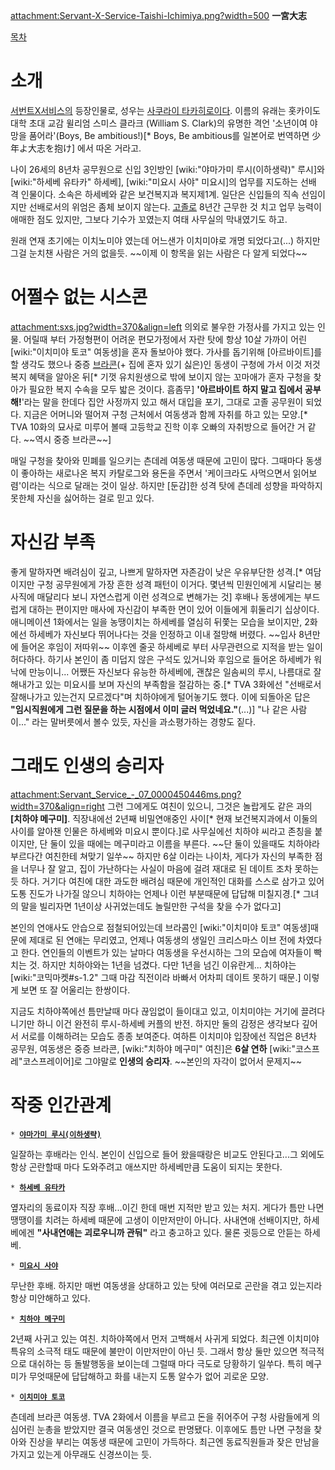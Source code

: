 attachment:Servant-X-Service-Taishi-Ichimiya.png?width=500
'''一宮大志'''

[[목차]]

= 소개 =
[[서번트X서비스]]의 등장인물로, 성우는 [[사쿠라이 타카히로]]이다. 이름의 유래는 홋카이도 대학 초대 교감 윌리엄 스미스 클라크 (William S. Clark)의 유명한 격언 '소년이여 야망을 품어라'(Boys, Be ambitious!)[* Boys, Be ambitious를 일본어로 번역하면 少年よ大志を抱け] 에서 따온 거라고.

나이 26세의 8년차 공무원으로 신입 3인방인 [wiki:"야마가미 루시(이하생략)" 루시]와 [wiki:"하세베 유타카" 하세베], [wiki:"미요시 사야" 미요시]의 업무를 지도하는 선배 격 인물이다. 소속은 하세베와 같은 보건복지과 복지제1계. 일단은 신입들의 직속 선임이지만 선배로서의 위엄은 좀체 보이지 않는다. [[고졸]]로 8년간 근무한 것 치고 업무 능력이 애매한 점도 있지만, 그보다 기수가 꼬였는지 여태 사무실의 막내였기도 하고.

원래 연재 초기에는 이치노미야 였는데 어느샌가 이치미야로 개명 되었다고(...) 하지만 그걸 눈치챈 사람은 거의 없을듯. ~~이제 이 항목을 읽는 사람은 다 알게 되었다~~

= 어쩔수 없는 시스콘 =
attachment:sxs.jpg?width=370&align=left 의외로 불우한 가정사를 가지고 있는 인물. 어릴때 부터 가정형편이 어려운 편모가정에서 자란 탓에 항상 10살 가까이 어린 [wiki:"이치미야 토코" 여동생]을 혼자 돌보아야 했다. 가사를 돕기위해 [아르바이트]를 할 생각도 했으나 중증 [[브라콘]](+ 집에 혼자 있기 싫은)인 동생이 구청에 가서 이것 저것 복지 혜택을 알아온 뒤[* 기껏 유치원생으로 밖에 보이지 않는 꼬마애가 혼자 구청을 찾아가 필요한 복지 수속을 모두 밟은 것이다. 흠좀무] ''''아르바이트 하지 말고 집에서 공부해!''''라는 말을 한데다 집안 사정까지 있고 해서 대입을 포기, 그대로 고졸 공무원이 되었다. 지금은 어머니와 떨어져 구청 근처에서 여동생과 함께 자취를 하고 있는 모양.[* TVA 10화의 묘사로 미루어 볼때 고등학교 진학 이후 오빠의 자취방으로 들어간 거 같다. ~~역시 중증 브라콘~~] 

매일 구청을 찾아와 민폐를 일으키는 츤데레 여동생 때문에 고민이 많다. 그때마다 동생이 좋아하는 새로나온 복지 카탈로그와 용돈을 주면서 '케이크라도 사먹으면서 읽어보렴'이라는 식으로 달래는 것이 일상. 하지만 [둔감]한 성격 탓에 츤데레 성향을 파악하지 못한체 자신을 싫어하는 걸로 믿고 있다. 

= 자신감 부족 =
좋게 말하자면 배려심이 깊고, 나쁘게 말하자면 자존감이 낮은 우유부단한 성격.[* 여담이지만 구청 공무원에게 가장 흔한 성격 패턴이 이거다. 몇년씩 민원인에게 시달리는 봉사직에 매달리다 보니 자연스럽게 이런 성격으로 변해가는 것] 후배나 동생에게는 부드럽게 대하는 편이지만 매사에 자신감이 부족한 면이 있어 이들에게 휘둘리기 십상이다. 애니메이션 1화에서는 일을 농땡이치는 하세베를 열심히 뒤쫓는 모습을 보이지만, 2화에선 하세베가 자신보다 뛰어나다는 것을 인정하고 이내 절망해 버렸다. ~~입사 8년만에 들어온 후임이 저따위~~ 이후엔 줄곳 하세베로 부터 사무관련으로 지적을 받는 일이 허다하다. 하기사 본인이 좀 미덥지 않은 구석도 있거니와 후임으로 들어온 하세베가 워낙에 만능이니... 어쨌든 자신보다 유능한 하세베에, 괜찮은 일솜씨의 루시, 나름대로 잘 해내가고 있는 미요시를 보며 자신의 부족함을 절감하는 중.[* TVA 3화에선  "선배로서 잘해나가고 있는건지 모르겠다"며 치하야에게 털어놓기도 했다. 이에 되돌아온 답은 '''"임시직원에게 그런 질문을 하는 시점에서 이미 글러 먹었네요."'''(...)] "나 같은 사람이..." 라는 말버릇에서 볼수 있듯, 자신을 과소평가하는 경향도 짙다.

= 그래도 인생의 승리자 =
attachment:Servant_Service_-_07_0000450446ms.png?width=370&align=right 그런 그에게도 여친이 있으니, 그것은 놀랍게도 같은 과의 '''[치하야 메구미]'''. 직장내에선 2년째 비밀연애중인 사이[* 현재 보건복지과에서 이둘의 사이를 알아챈 인물은 하세베와 미요시 뿐이다.]로 사무실에선 치하야 씨라고 존칭을 붙이지만, 단 둘이 있을 때에는 메구미라고 이름을 부른다. ~~단 둘이 있을때도 치하야라 부르다간 여친한테 쳐맞기 일쑤~~ 하지만 6살 이라는 나이차, 게다가 자신의 부족한 점을 너무나 잘 알고, 집이 가난하다는 사실이 마음에 걸려 재대로 된 데이트 조차 못하는 듯 하다. 거기다 여친에 대한 과도한 배려심 때문에 개인적인 대화를 스스로 삼가고 있어 도통 진도가 나가질 않으니 치하야는 언제나 이런 부분때문에 답답해 미칠지경.[* 그녀의 말을 빌리자면 1년이상 사귀었는데도 놀릴만한 구석을 찾을 수가 없다고]

본인의 연애사도 안습으로 점철되어있는데 브라콤인 [wiki:"이치미야 토코" 여동생]때문에 제대로 된 연애는 무리였고, 언제나 여동생의 생일인 크리스마스 이브 전에 차였다고 한다. 연인들의 이벤트가 있는 날마다 여동생을 우선시하는 그의 모습에 여자들이 빡치는 것. 하지만 치하야와는 1년을 넘겼다. 다만 1년을 넘긴 이유란게... 치하야는 [wiki:"코믹마켓#s-1.2" 그때 마감 직전이라 바빠서 어차피 데이트 못하기 때문.] 이렇게 보면 또 잘 어울리는 한쌍이다.

지금도 치하야쪽에선 틈만날때 마다 끊임없이 들이대고 있고, 이치미야는 거기에 끌려다니기만 하니 이건 완전히 루시-하세베 커플의 반전. 하지만 둘의 감정은 생각보다 깊어서 서로를 이해하려는 모습도 종종 보여준다. 여하튼 이치미야 입장에선 직업은 8년차 공무원, 여동생은 중증 브라콘, [wiki:"치하야 메구미" 여친]은 '''6살 연하''' [wiki:"코스프레"코스프레이어]로 그야말로 '''인생의 승리자'''. ~~본인의 자각이 없어서 문제지~~
= 작중 인간관계 =
 * '''[[야마가미 루시(이하생략)]]'''
일잘하는 후배라는 인식. 본인이 신입으로 들어 왔을때랑은 비교도 안된다고...그 외에도 항상 곤란할때 마다 도와주려고 애쓰지만 하세베만큼 도움이 되지는 못한다. 
 * '''[[하세베 유타카]]'''
옆자리의 동료이자 직장 후배...이긴 한데 매번 지적만 받고 있는 처지. 게다가 틈만 나면 땡땡이를 치려는 하세베 때문에 고생이 이만저만이 아니다. 사내연애 선배이지만, 하세베에겐 '''"사내연애는 괴로우니까 관둬"''' 라고 충고하고 있다. 물론 귓등으로 안듣는 하세베.
 * '''[[미요시 사야]]'''
무난한 후배. 하지만 매번 여동생을 상대하고 있는 탓에 여러모로 곤란을 겪고 있는지라 항상 미안해하고 있다.
 * '''[[치하야 메구미]]'''
2년째 사귀고 있는 여친. 치하야쪽에서 먼저 고백해서 사귀게 되었다. 최근엔 이치미야 특유의 소극적 태도 때문에 불만이 이만저만이 아닌 듯. 그래서 항상 둘만 있으면 적극적으로 대쉬하는 등 돌발행동을 보이는데 그럴때 마다 극도로 당황하기 일쑤다. 특히 메구미가 무엇때문에 답답해하고 화를 내는지 도통 알수가 없어 괴로운 모양.
 * '''[[이치미야 토코]]'''
츤데레 브라콘 여동생. TVA 2화에서 이름을 부르고 돈을 쥐어주어 구청 사람들에게 의심어린 눈총을 받았지만 결국 여동생인 것으로 판명됐다. 이후에도 틈만 나면 구청을 찾아와 진상을 부리는 여동생 때문에 고민이 가득하다. 최근엔 동료직원들과 잦은 만남을 가지고 있는게 아무래도 신경쓰이는 듯.
